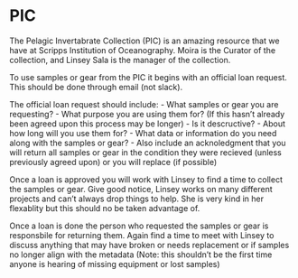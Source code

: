 # PIC {#PIC}

The Pelagic Invertabrate Collection (PIC) is an amazing resource that we have at Scripps Institution of Oceanography. Moira is the Curator of the collection, and Linsey Sala is the manager of the collection. 

To use samples or gear from the PIC it begins with an official loan request. This should be done through email (not slack). 

The official loan request should include:
  - What samples or gear you are requesting? 
  - What purpose you are using them for? (If this hasn't already been agreed upon this process may be longer)
    - Is it descructive? 
  - About how long will you use them for? 
  - What data or information do you need along with the samples or gear? 
  - Also include an acknoledgment that you will return all samples or gear in the condition they were recieved (unless previously agreed upon) or you will replace (if possible)

Once a loan is approved you will work with Linsey to find a time to collect the samples or gear. Give good notice, Linsey works on many different projects and can't always drop things to help. She is very kind in her flexablity but this should no be taken advantage of. 

Once a loan is done the person who requested the samples or gear is responsbile for returning them. Again find a time to meet with Linsey to discuss anything that may have broken or needs replacement or if samples no longer align with the metadata (Note: this shouldn't be the first time anyone is hearing of missing equipment or lost samples)

